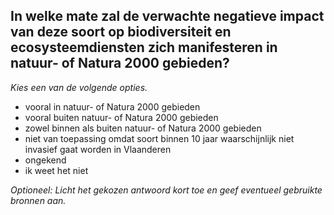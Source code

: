 

## In welke mate zal de verwachte negatieve impact van deze soort op biodiversiteit en ecosysteemdiensten zich manifesteren in natuur- of Natura 2000 gebieden?

*Kies een van de volgende opties.*

- vooral in natuur- of Natura 2000 gebieden
- vooral buiten natuur- of Natura 2000 gebieden
- zowel binnen als buiten natuur- of Natura 2000 gebieden
- niet van toepassing omdat soort binnen 10 jaar waarschijnlijk niet invasief gaat worden in Vlaanderen
- ongekend
- ik weet het niet

*Optioneel: Licht het gekozen antwoord kort toe en geef eventueel gebruikte bronnen aan.*

&nbsp;



